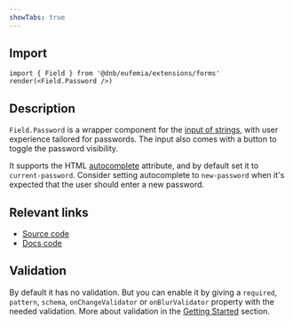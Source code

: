 ```yaml
---
showTabs: true
---
```


## Import

```tsx
import { Field } from '@dnb/eufemia/extensions/forms'
render(<Field.Password />)
```

## Description

`Field.Password` is a wrapper component for the [input of strings](/uilib/extensions/forms/base-fields/String), with user experience tailored for passwords. The input also comes with a button to toggle the password visibility.

It supports the HTML [autocomplete](https://developer.mozilla.org/en-US/docs/Web/HTML/Attributes/autocomplete) attribute, and by default set it to `current-password`. Consider setting autocomplete to `new-password` when it's expected that the user should enter a new password.

## Relevant links

- [Source code](https://github.com/dnbexperience/eufemia/tree/main/packages/dnb-eufemia/src/extensions/forms/Field/Password)
- [Docs code](https://github.com/dnbexperience/eufemia/tree/main/packages/dnb-design-system-portal/src/docs/uilib/extensions/forms/feature-fields/more-fields/Password)

## Validation

By default it has no validation. But you can enable it by giving a `required`, `pattern`, `schema`, `onChangeValidator` or `onBlurValidator` property with the needed validation. More about validation in the [Getting Started](/uilib/extensions/forms/getting-started/#validation-and-error-handling) section.
